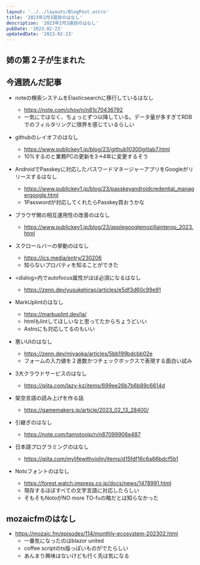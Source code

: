 ```yaml
---
layout: '../../layouts/BlogPost.astro'
title: '2023年2月3週目のはなし'
description: '2023年2月3週目のはなし'
pubDate: '2023-02-23'
updatedDate: '2023-02-23'
---
```



## 姉の第２子が生まれた

## 今週読んだ記事

- noteの検索システムをElasticsearchに移行しているはなし
	- https://note.com/chov/n/n81c70436792
	- 一気にではなく、ちょっとずつ以降している。データ量が多すぎてRDBでのフィルタリングに限界を感じているらしい
- githubのレイオフのはなし
	- https://www.publickey1.jp/blog/23/github10300gitlab7.html
	- 10%するのと業務PCの更新を3->4年に変更するそう
- AndroidでPasskeyに対応したパスワードマネージャーアプリをGoogleがリリースするはなし
	- https://www.publickey1.jp/blog/23/passkeyandroidcredential_managergoogle.html
	- 1Passwordが対応してくれたらPasskey買おうかな
- ブラウザ関の相互運用性の改善のはなし
	- https://www.publickey1.jp/blog/23/applegooglemozillainterop_2023.html

- スクロールバーの挙動のはなし
	- https://ics.media/entry/230206
	- 知らないプロパティを知ることができた
- &lt;dialog&gt;内でautofocus属性がほぼ必須になるはなし
	- https://zenn.dev/yusukehirao/articles/e5df3d60c99e91
- MarkUplintのはなし
	- https://markuplint.dev/ja/
	- htmlもlintしてほしいなと思ってたからちょうどいい
	- Astroにも対応してるのもいい
- 悪いUIのはなし
	- https://zenn.dev/miyaoka/articles/5bb199bdcbb02e
	- フォームの入力値を２進数かつチェックボックスで表現する面白い試み
- 3大クラウドサービスのはなし
	- https://qiita.com/lazy-kz/items/699ee26b7b6b89c6614d
- 架空言語の読み上げを作る話
	- https://gamemakers.jp/article/2023_02_13_28400/
- 引継ぎのはなし
	- https://note.com/tamotoojp/n/n87099906e487
- 日本語プログラミングのはなし
	- https://qiita.com/mylifewithviolin/items/d15fdf16c6a66bdcf5b1
- Notoフォントのはなし
	- https://forest.watch.impress.co.jp/docs/news/1478991.html
	- 現存するほぼすべての文字言語に対応したらしい
	- そもそもNotoがNO more TO-fuの略だとは知らなかった

## mozaicfmのはなし
- https://mozaic.fm/episodes/114/monthly-ecosystem-202302.html
    - 一番気になったのはblazor united
    - coffee scriptのts版っぽいものがでたらしい
    - あんまり興味はないけども行く先は気になる

